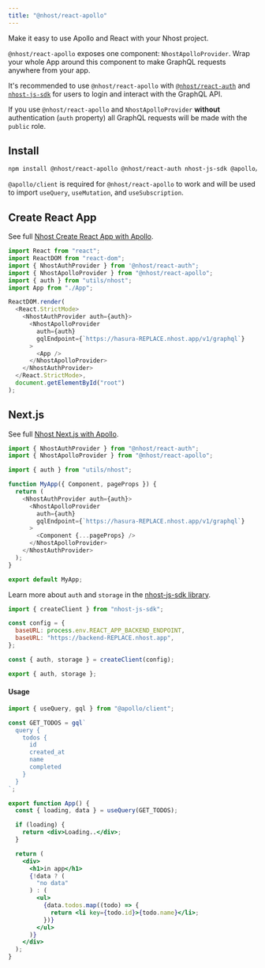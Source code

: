 ```yaml
---
title: "@nhost/react-apollo"
---
```


Make it easy to use Apollo and React with your Nhost project.

`@nhost/react-apollo` exposes one component: `NhostApolloProvider`. Wrap your whole App around this component to make GraphQL requests anywhere from your app.

It's recommended to use `@nhost/react-apollo` with [`@nhost/react-auth`](/libraries/react-auth) and [`nhost-js-sdk`](/libraries/nhost-js-sdk) for users to login and interact with the GraphQL API.

If you use `@nhost/react-apollo` and `NhostApolloProvider` **without** authentication (`auth` property) all GraphQL requests will be made with the `public` role.

## Install

```bash
npm install @nhost/react-apollo @nhost/react-auth nhost-js-sdk @apollo/client graphql
```

`@apollo/client` is required for `@nhost/react-apollo` to work and will be used to import `useQuery`, `useMutation`, and `useSubscription`.

## Create React App

See full [Nhost Create React App with Apollo](https://github.com/nhost/examples/tree/main/create-react-app-apollo).

```jsx:src/index.js
import React from "react";
import ReactDOM from "react-dom";
import { NhostAuthProvider } from '@nhost/react-auth";
import { NhostApolloProvider } from "@nhost/react-apollo";
import { auth } from "utils/nhost";
import App from "./App";

ReactDOM.render(
  <React.StrictMode>
    <NhostAuthProvider auth={auth}>
      <NhostApolloProvider
        auth={auth}
        gqlEndpoint={`https://hasura-REPLACE.nhost.app/v1/graphql`}
      >
        <App />
      </NhostApolloProvider>
    </NhostAuthProvider>
  </React.StrictMode>,
  document.getElementById("root")
);
```

## Next.js

See full [Nhost Next.js with Apollo](https://github.com/nhost/examples/tree/main/nextjs-apollo).

```jsx:pages/_app.js
import { NhostAuthProvider } from "@nhost/react-auth";
import { NhostApolloProvider } from "@nhost/react-apollo";

import { auth } from "utils/nhost";

function MyApp({ Component, pageProps }) {
  return (
    <NhostAuthProvider auth={auth}>
      <NhostApolloProvider
        auth={auth}
        gqlEndpoint={`https://hasura-REPLACE.nhost.app/v1/graphql`}
      >
        <Component {...pageProps} />
      </NhostApolloProvider>
    </NhostAuthProvider>
  );
}

export default MyApp;
```

Learn more about `auth` and `storage` in the [nhost-js-sdk library](/libraries/nhost-js-sdk).

```js:src/utils/nhost.js
import { createClient } from "nhost-js-sdk";

const config = {
  baseURL: process.env.REACT_APP_BACKEND_ENDPOINT,
  baseURL: "https://backend-REPLACE.nhost.app",
};

const { auth, storage } = createClient(config);

export { auth, storage };
```

#### Usage

```jsx
import { useQuery, gql } from "@apollo/client";

const GET_TODOS = gql`
  query {
    todos {
      id
      created_at
      name
      completed
    }
  }
`;

export function App() {
  const { loading, data } = useQuery(GET_TODOS);

  if (loading) {
    return <div>Loading..</div>;
  }

  return (
    <div>
      <h1>in app</h1>
      {!data ? (
        "no data"
      ) : (
        <ul>
          {data.todos.map((todo) => {
            return <li key={todo.id}>{todo.name}</li>;
          })}
        </ul>
      )}
    </div>
  );
}

```
